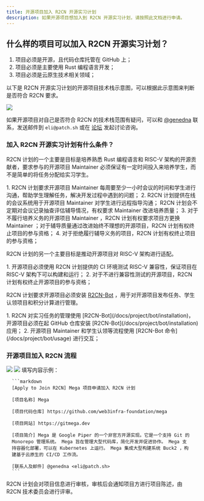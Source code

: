 ```yaml
---
title: 开源项目加入 R2CN 开源实习计划
description: 如果开源项目想加入到 R2CN 开源实习计划，请按照此文档进行申请。
---
```


## 什么样的项目可以加入 R2CN 开源实习计划？

1. 项目必须是开源，且代码仓库托管在 GitHub 上；
2. 项目必须是主要使用 Rust 编程语言开发；
3. 项目必须是云原生技术相关领域；

以下是 R2CN 开源实习计划的开源项目技术栈示意图，可以根据此示意图来判断是否符合 R2CN 要求。

<img src="/images/project/signup/r2cn-stack.png" />

如果开源项目对自己是否符合 R2CN 的技术栈范围有疑问，可以和 [@genedna](https://github.com/genedna) 联系，发送邮件到 `eli@patch.sh` 或在 [论坛](https://github.com/orgs/r2cn-dev/discussions) 发起讨论咨询。

### 加入 R2CN 开源实习计划有什么条件？

R2CN 计划的一个主要是目标是培养熟悉 Rust 编程语言和 RISC-V 架构的开源贡献者，要求参与的开源项目 Maintainer 必须保证有一定时间投入来培养学生，而不是简单的将任务分配给实习学生。

<Note type="danger" title="开源项目辅导要求">
    1. R2CN 计划要求开源项目 Maintainer 每周要至少一小时会议的时间和学生进行沟通，帮助学生理解任务，解决开发过程中遇到的问题；
    2. R2CN 计划提供在线的会议系统用于开源项目 Maintainer 对学生进行远程指导沟通； R2CN 计划会不定期对会议记录抽查评估辅导情况，有权要求 Maintainer 改进培养质量；
    3. 对于不履行培养义务的开源项目 Maintainer ，R2CN 计划有权要求项目方更换 Maintainer ；对于辅导质量通过改进始终不理想的开源项目，R2CN 计划有权终止项目的参与资格；
    4. 对于拒绝履行辅导义务的项目，R2CN 计划有权终止项目的参与资格；
</Note>

R2CN 计划的另一个主要目标是推动开源项目对 RISC-V 架构进行适配。

<Note type="danger" title="开源项目 RISC-V 适配">
    1. 开源项目必须使用 R2CN 计划提供的 CI 环境测试 RISC-V 兼容性，保证项目在 RISC-V 架构下可以构建和运行；
    2. 对于不进行兼容性测试的开源项目，R2CN 计划有权终止开源项目的参与资格；
</Note>

R2CN 计划要求开源项目必须安装 [R2CN-Bot](/docs/project/bot/installation) ，用于对开源项目发布任务、学生认领项目和积分计算进行管理。

<Note type="danger" title="R2CN-Bot 安装">
    1. R2CN 对实习任务的管理使用 [R2CN-Bot](/docs/project/bot/installation)，开源项目必须在起 GitHub 仓库安装 [R2CN-Bot](/docs/project/bot/installation) 应用；
    2. 开源项目 Maintainer 和学生认领等流程使用 [R2CN-Bot 命令](/docs/project/bot/usage) 进行交互；
</Note>

### 开源项目加入 R2CN 流程

<Stepper>
  <StepperItem title="使用模板，创建开源项目申请加入 Issue">
      <img src="/images/project/signup/issue-template.png" />
  </StepperItem>
  <StepperItem title="填写项目信息">
      <img src="/images/project/signup/project-detail.png" />
      填写内容示例：

      ```markdown
      [Apply to Join R2CN] Mega 项目申请加入 R2CN 计划

      [项目名称] Mega

      [项目代码仓库] https://github.com/web3infra-foundation/mega

      [项目网站] https://gitmega.dev

      [项目简介] Mega 是 Google Piper 的一个非官方开源实现。它是一个支持 Git 的
      Monorepo 管理系统。 Mega 旨在管理大型代码库，简化开发并促进协作。 Mega 支
      持容器化部署，可以在 Kubernetes 上运行。 Mega 集成大型构建系统 Buck2 ，构
      建基于云原生的 CI/CD 工作流。

      [联系人及邮件] @genedna <eli@patch.sh>
      ```
  </StepperItem>
  <StepperItem title="项目审核">
      R2CN 计划会对项目信息进行审核，审核后会通知项目方进行项目陈述，由 R2CN 技术委员会进行评审。
  </StepperItem>
</Stepper>

